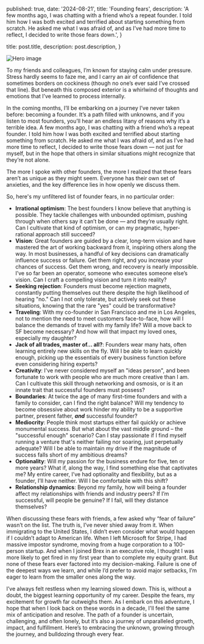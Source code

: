 
  published: true,
  date: '2024-08-21',
  title: 'Founding fears',
  description:
    'A few months ago, I was chatting with a friend who’s a repeat founder. I told him how I was both excited and terrified about starting something from scratch. He asked me what I was afraid of, and as I’ve had more time to reflect, I decided to write those fears down.',
}

  title: post.title,
  description: post.description,
}


<Image src={hero} alt="Hero image" />

To my friends and colleagues, I’m known for staying calm under pressure. Stress hardly seems to faze me, and I carry an air of confidence that sometimes borders on cockiness (though no one’s ever said I’ve crossed that line). But beneath this composed exterior is a whirlwind of thoughts and emotions that I’ve learned to process internally.

In the coming months, I’ll be embarking on a journey I’ve never taken before: becoming a founder. It’s a path filled with unknowns, and if you listen to most founders, you’ll hear an endless litany of reasons why it’s a terrible idea. A few months ago, I was chatting with a friend who’s a repeat founder. I told him how I was both excited and terrified about starting something from scratch. He asked me what I was afraid of, and as I’ve had more time to reflect, I decided to write those fears down — not just for myself, but in the hope that others in similar situations might recognize that they’re not alone.

The more I spoke with other founders, the more I realized that these fears aren’t as unique as they might seem. Everyone has their own set of anxieties, and the key difference lies in how openly we discuss them.

So, here's my unfiltered list of founder fears, in no particular order:

- **Irrational optimism**: The best founders I know believe that anything is possible. They tackle challenges with unbounded optimism, pushing through when others say it can’t be done — and they’re usually right. Can I cultivate that kind of optimism, or can my pragmatic, hyper-rational approach still succeed?
- **Vision**: Great founders are guided by a clear, long-term vision and have mastered the art of working backward from it, inspiring others along the way. In most businesses, a handful of key decisions can dramatically influence success or failure. Get them right, and you increase your chances of success. Get them wrong, and recovery is nearly impossible. I’ve so far been an operator, someone who executes someone else’s vision. Can I craft a compelling vision and turn it into reality?
- **Seeking rejection**: Founders must become rejection magnets, constantly putting themselves out there despite the high likelihood of hearing "no." Can I not only tolerate, but actively seek out these situations, knowing that the rare "yes" could be transformative?
- **Traveling**: With my co-founder in San Francisco and me in Los Angeles, not to mention the need to meet customers face-to-face, how will I balance the demands of travel with my family life? Will a move back to SF become necessary? And how will that impact my loved ones, especially my daughter?
- **Jack of all trades, master of... all?**: Founders wear many hats, often learning entirely new skills on the fly. Will I be able to learn quickly enough, picking up the essentials of every business function before even considering hiring experts?
- **Creativity**: I've never considered myself an "ideas person", and been fortunate to work with people who are much more creative than I am. Can I cultivate this skill through networking and osmosis, or is it an innate trait that successful founders must possess?
- **Boundaries**: At twice the age of many first-time founders and with a family to consider, can I find the right balance? Will my tendency to become obsessive about work hinder my ability to be a supportive partner, present father, **_and_** successful founder?
- **Mediocrity**: People think most startups either fail quickly or achieve monumental success. But what about the vast middle ground – the "successful enough" scenario? Can I stay passionate if I find myself running a venture that's neither failing nor soaring, just perpetually adequate? Will I be able to maintain my drive if the magnitude of success falls short of my ambitious dreams?
- **Optionality**: Will my passion for the business endure for five, ten or more years? What if, along the way, I find something else that captivates me? My entire career, I’ve had optionality and flexibility, but as a founder, I’ll have neither. Will I be comfortable with this shift?
- **Relationship dynamics**: Beyond my family, how will being a founder affect my relationships with friends and industry peers? If I’m successful, will people be genuine? If I fail, will they distance themselves?

When discussing these fears with friends, a few asked why “fear of failure” wasn’t on the list. The truth is, I’ve never shied away from it. When immigrating to the United States, I didn’t even consider what would happen if I couldn’t adapt to American life. When I left Microsoft for Stripe, I had massive impostor syndrome, moving from a huge corporation to a 100-person startup. And when I joined Brex in an executive role, I thought I was more likely to get fired in my first year than to complete my equity grant. But none of these fears ever factored into my decision-making. Failure is one of the deepest ways we learn, and while I’d prefer to avoid major setbacks, I’m eager to learn from the smaller ones along the way.

I’ve always felt restless when my learning slowed down. This is, without a doubt, the biggest learning opportunity of my career. Despite the fears, my excitement for growth far outweighs them. As I embark on this adventure, I hope that when I look back on these words in a decade, I'll feel the same mix of anticipation and resolve. The path of a founder is uncertain, challenging, and often lonely, but it’s also a journey of unparalleled growth, impact, and fulfillment. Here’s to embracing the unknown, growing through the journey, and bulldozing through every fear.
